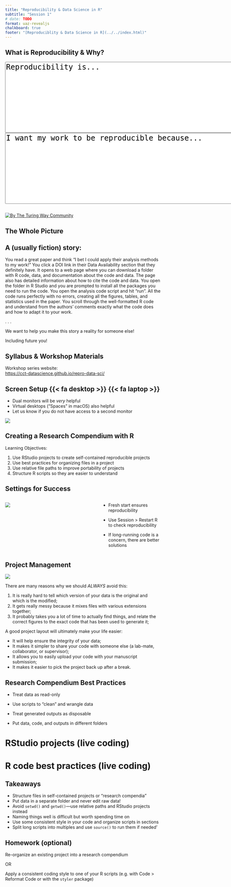 ```yaml
---
title: "Reproducibility & Data Science in R"
subtitle: "Session 1"
# date: TODO
format: uaz-revealjs
chalkboard: true
footer: "[Reproduciblity & Data Science in R](../../index.html)"
---
```


## What is Reproducibility & Why?

```{=html}
<textarea id="freeform" name="freeform" rows="8" cols="60" style="font-size: 18pt">
Reproducibility is...

</textarea>
```
```{=html}
<textarea rows="8" cols="60" style="font-size: 18pt">
I want my work to be reproducible because...

</textarea>
```
## 

[![By The Turing Way Community](https://the-turing-way.netlify.app/_images/reproducible-matrix.jpg)](https://the-turing-way.netlify.app/reproducible-research/overview/overview-definitions)

## The Whole Picture

::: callout-note
## A (usually fiction) story:

You read a great paper and think "I bet I could apply their analysis methods to my work!" You click a DOI link in their Data Availability section that they definitely have.
It opens to a web page where you can download a folder with R code, data, and documentation about the code and data.
The page also has detailed information about how to cite the code and data.
You open the folder in R Studio and you are prompted to install all the packages you need to run the code.
You open the analysis code script and hit "run".
All the code runs perfectly with no errors, creating all the figures, tables, and statistics used in the paper.
You scroll through the well-formatted R code and understand from the authors' comments exactly what the code does and how to adapt it to your work.
:::

. . .

We want to help you make this story a reality for someone else!

::: notes
Including future you!
:::

## Syllabus & Workshop Materials

Workshop series website:\
<https://cct-datascience.github.io/repro-data-sci/>

## Screen Setup {{< fa desktop >}} {{< fa laptop >}} {.smaller}

-   Dual monitors will be *very* helpful
-   Virtual desktops ("Spaces" in macOS) also helpful
-   Let us know if you do not have access to a second monitor

![](desk.jpg){fig-alt="Photo of a desk with a laptop on a laptop stand to the left and a larger monitor to the right in front of an external keyboard.  Laptop monitor has Zoom open and the larger monitor has RStudio open." fig-align="center"}

## Creating a Research Compendium with R

Learning Objectives:

1.  Use RStudio projects to create self-contained reproducible projects
2.  Use best practices for organizing files in a project
3.  Use relative file paths to improve portability of projects
4.  Structure R scripts so they are easier to understand

## Settings for Success

::: columns
::: {.column width="60%"}
![](rstudio-settings.png){fig-alt="image of RStudio global settings pane with the \"Workspace\" and \"History\" sections highlighted.  None of the boxes are checked and the dropdown for \"Save workspace to .RData on exit\" is set to \"never\"" fig-align="left"}
:::

::: {.column width="40%"}
::: incremental
-   Fresh start ensures reproducibility

-   Use Session \> Restart R to check reproducibility

-   If long-running code is a concern, there are better solutions
:::
:::
:::

## Project Management

![](https://swcarpentry.github.io/r-novice-gapminder/fig/bad_layout.png)

::: notes
There are many reasons why we should *ALWAYS* avoid this:

1.  It is really hard to tell which version of your data is the original and which is the modified;
2.  It gets really messy because it mixes files with various extensions together;
3.  It probably takes you a lot of time to actually find things, and relate the correct figures to the exact code that has been used to generate it;

A good project layout will ultimately make your life easier:

-   It will help ensure the integrity of your data;
-   It makes it simpler to share your code with someone else (a lab-mate, collaborator, or supervisor);
-   It allows you to easily upload your code with your manuscript submission;
-   It makes it easier to pick the project back up after a break.
:::

## Research Compendium Best Practices

::: incremental
-   Treat data as read-only

-   Use scripts to "clean" and wrangle data

-   Treat generated outputs as disposable

-   Put data, code, and outputs in different folders
:::

# RStudio projects (live coding)

# R code best practices (live coding)

## Takeaways

-   Structure files in self-contained projects or "research compendia"
-   Put data in a separate folder and never edit raw data!
-   Avoid `setwd()` and `getwd()`---use relative paths and RStudio projects instead
-   Naming things well is difficult but worth spending time on
-   Use some consistent style in your code and organize scripts in sections
-   Split long scripts into multiples and use `source()` to run them if needed'

## Homework (optional)

Re-organize an existing project into a research compendium

OR

Apply a consistent coding style to one of your R scripts (e.g. with Code \> Reformat Code or with the `styler` package)
